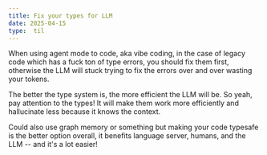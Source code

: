 ```yaml
---
title: Fix your types for LLM
date: 2025-04-15
type:  til
---
```


When using agent mode to code, aka vibe coding, in the case of legacy code which has a fuck ton of type errors, you should fix them first, otherwise the LLM will stuck trying to fix the errors over and over wasting your tokens.

The better the type system is, the more efficient the LLM will be. So yeah, pay attention to the types! It will make them work more efficiently and hallucinate less because it knows the context.

Could also use graph memory or something but making your code typesafe is the better option overall, it benefits language server, humans, and the LLM -- and it's a lot easier!
